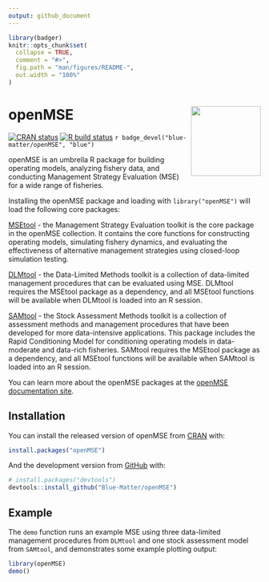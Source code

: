 ```yaml
---
output: github_document
---
```


<!-- README.md is generated from README.Rmd. Please edit that file -->

```r
library(badger)
knitr::opts_chunk$set(
  collapse = TRUE,
  comment = "#>",
  fig.path = "man/figures/README-",
  out.width = "100%"
)
```

# openMSE <img src='man/figures/logo.png' align="right" height="139" />

<!-- badges: start -->
[![CRAN status](https://www.r-pkg.org/badges/version/openMSE)](https://CRAN.R-project.org/package=openMSE)
[![R build status](https://github.com/Blue-Matter/openMSE/workflows/R-CMD-check/badge.svg)](https://github.com/Blue-Matter/openMSE/actions)
`r badge_devel("blue-matter/openMSE", "blue")`

<!-- badges: end -->

openMSE is an umbrella R package for building operating models, analyzing fishery data, and conducting Management Strategy Evaluation (MSE) for a wide range of fisheries.

Installing the openMSE package and loading with `library("openMSE")` will load the following core packages:

[MSEtool](https://MSEtool.openMSE.com) - the Management Strategy Evaluation toolkit is the core package in the openMSE collection. It contains the core functions for constructing operating models, simulating fishery dynamics, and evaluating the effectiveness of alternative management strategies using closed-loop simulation testing.

[DLMtool](https://DLMtool.openMSE.com)  - the Data-Limited Methods toolkit is a collection of data-limited management procedures that can be evaluated using MSE. DLMtool requires the MSEtool package as a dependency, and all MSEtool functions will be available when DLMtool is loaded into an R session.

[SAMtool](https://SAMtool.openMSE.com)  - the Stock Assessment Methods toolkit is a collection of assessment methods and management procedures that have been developed for more data-intensive applications. This package includes the Rapid Conditioning Model for conditioning operating models in data-moderate and data-rich fisheries. SAMtool requires the MSEtool package as a dependency, and all MSEtool functions will be available when SAMtool is loaded into an R session.

You can learn more about the openMSE packages at the [openMSE documentation site](https://openMSE.com).

## Installation

You can install the released version of openMSE from [CRAN](https://CRAN.R-project.org) with:

``` r
install.packages("openMSE")
```

And the development version from [GitHub](https://github.com/) with:

``` r
# install.packages("devtools")
devtools::install_github("Blue-Matter/openMSE")
```
## Example

The `demo` function runs an example MSE using three data-limited management procedures from `DLMtool` and one stock assessment model from `SAMtool`, and demonstrates some example plotting output:

```r
library(openMSE)
demo()
```


